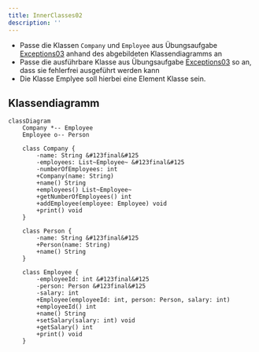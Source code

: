 ```yaml
---
title: InnerClasses02
description: ''
---
```



- Passe die Klassen `Company` und `Employee` aus Übungsaufgabe
  [Exceptions03](../exceptions/exceptions03) anhand des abgebildeten
  Klassendiagramms an
- Passe die ausführbare Klasse aus Übungsaufgabe
  [Exceptions03](../exceptions/exceptions03) so an, dass sie fehlerfrei
  ausgeführt werden kann
- Die Klasse Emplyee soll hierbei eine Element Klasse sein.

## Klassendiagramm

```mermaid
classDiagram
    Company *-- Employee
    Employee o-- Person

    class Company {
        -name: String &#123final&#125
        -employees: List~Employee~ &#123final&#125
        -numberOfEmployees: int
        +Company(name: String)
        +name() String
        +employees() List~Employee~
        +getNumberOfEmployees() int
        +addEmployee(employee: Employee) void
        +print() void
    }

    class Person {
        -name: String &#123final&#125
        +Person(name: String)
        +name() String
    }

    class Employee {
        -employeeId: int &#123final&#125
        -person: Person &#123final&#125
        -salary: int
        +Employee(employeeId: int, person: Person, salary: int)
        +employeeId() int
        +name() String
        +setSalary(salary: int) void
        +getSalary() int
        +print() void
    }
```

<Exercise pullRequest="55" branchSuffix="inner-classes/02" />
